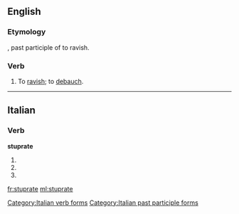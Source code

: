 ==English==

===Etymology===
{{etyl|la|en}} {{lena}} {{term|stupratus|lang=la}}, past participle of {{term|stuprare|lang=la}} to ravish.

===Verb===
{{en-verb|stuprat|ed}}

# {{context|transitive|lang=en}} To [[ravish]]; to [[debauch]].
#: {{rfquotek|Heywood}}

{{Webster 1913}}

----

==Italian==

===Verb===
'''stuprate'''

# {{conjugation of|stuprare||2|p|pres|ind|lang=it}}
# {{conjugation of|stuprare||2|p|imp|lang=it}}
# {{form of|[[feminine|Feminine]] plural|stuprato}}

[[Category:Italian verb forms]]
[[Category:Italian past participle forms]]

[[fr:stuprate]]
[[ml:stuprate]]
